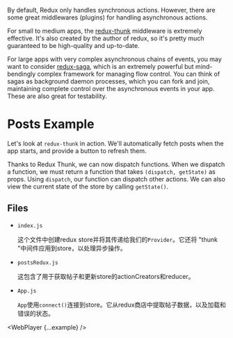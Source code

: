 

By default, Redux only handles synchronous actions. However, there are some great middlewares (plugins) for handling asynchronous actions.

For small to medium apps, the [redux-thunk](https://github.com/gaearon/redux-thunk) middleware is extremely effective. It's also created by the author of redux, so it's pretty much guaranteed to be high-quality and up-to-date.

For large apps with very complex asynchronous chains of events, you may want to consider [redux-saga](https://github.com/yelouafi/redux-saga), which is an extremely powerful but mind-bendingly complex framework for managing flow control. You can think of sagas as background daemon processes, which you can fork and join, maintaining complete control over the asynchronous events in your app. These are also great for testability.

# Posts Example

Let's look at `redux-thunk` in action. We'll automatically fetch posts when the app starts, and provide a button to refresh them.

Thanks to Redux Thunk, we can now dispatch functions. When we dispatch a function, we must return a function that takes `(dispatch, getState)` as props. Using `dispatch`, our function can dispatch other actions. We can also view the current state of the store by calling `getState()`.

## Files

- `index.js`<br />

    这个文件中创建redux store并将其传递给我们的`Provider`。它还将 "thunk "中间件应用到store，以处理异步操作。

- `postsRedux.js`<br />

    这包含了用于获取帖子和更新store的actionCreators和reducer。

- `App.js`<br />

    `App`使用`connect()`连接到store。它从redux商店中提取帖子数据，以及加载和错误的状态。

<WebPlayer {...example} />
